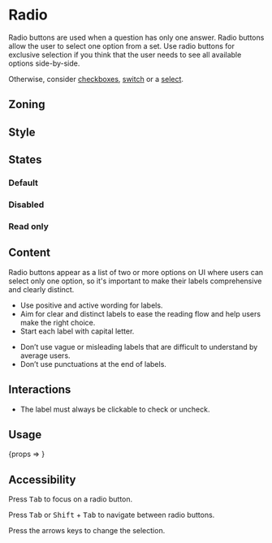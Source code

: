 
<Meta title="Components/Form/Fields/Radio" />

<Links>
	<FigmaLink href="https://www.figma.com/file/Ux9flIa7RJXED6xnsajju8/Radio?node-id=1%3A66" />
	<GitHubLink href="https://github.com/Talend/design-system/tree/master/src/components/Form/Field/Input" />
</Links>

# Radio

Radio buttons are used when a question has only one answer. Radio buttons allow the user to select one option from a set.
Use radio buttons for exclusive selection if you think that the user needs to see all available options side-by-side.

Otherwise, consider <a href="/docs/components-form-fields-checkbox">checkboxes</a>, <a href="/docs/components-form-fields-switch">switch</a> or a <a href="/docs/components-form-fields-select">select</a>.

## Zoning

<FigmaImage
	src="https://www.figma.com/file/qc8oUSyVJM67gSsbTShftt/%F0%9F%93%90-Zoning?node-id=44%3A76"
	alt="zoning image for radio buttons"
/>

## Style

<FigmaIframe
	light="https://www.figma.com/file/Ux9flIa7RJXED6xnsajju8/Radio?node-id=1%3A101"
	dark="https://www.figma.com/file/Ux9flIa7RJXED6xnsajju8/Radio?node-id=2%3A111"
/>

## States

### Default

<Canvas>
	<Story name="default">
		<Form.Radio label="Radio" />
	</Story>
	<Story name="checked">
		<Form.Radio label="Checked Radio" checked />
	</Story>
</Canvas>

### Disabled

<Canvas>
	<Story name="disabled">
		<Form.Radio label="Disabled Radio" disabled />
	</Story>
	<Story name="disabled checked">
		<Form.Radio label="Disabled Checked Radio" disabled checked />
	</Story>
</Canvas>

### Read only

<Canvas>
	<Story name="read-only">
		<Form.Radio label="Read-Only Radio" readOnly />
	</Story>
	<Story name="read-only checked">
		<Form.Radio label="Read-Only Checked Radio" readOnly checked />
	</Story>
</Canvas>

## Content

Radio buttons appear as a list of two or more options on UI where users can select only one option, so it's important to make their labels comprehensive and clearly distinct.

<Use>
	<Use.Do>
		<ul>
			<li>Use positive and active wording for labels.</li>
			<li>
				Aim for clear and distinct labels to ease the reading flow and help users make the right
				choice.
			</li>
			<li>Start each label with capital letter.</li>
		</ul>
	</Use.Do>
	<Use.Dont>
		<ul>
			<li>
				Don’t use vague or misleading labels that are difficult to understand by average users.
			</li>
			<li>Don’t use punctuations at the end of labels.</li>
		</ul>
	</Use.Dont>
</Use>

## Interactions

- The label must always be clickable to check or uncheck.

## Usage

<Canvas>
	<Story
		name="basic"
		args={{
			label: 'Radio',
			checked: false,
			readOnly: false,
			disabled: false,
		}}
		argTypes={{
			label: {
				description: 'Radio label',
				control: {
					type: 'text',
				},
			},
			checked: {
				description: 'Radio is checked or  not',
				control: {
					type: 'boolean',
				},
			},
			readOnly: {
				description: 'Radio is read only or not',
				control: {
					type: 'boolean',
				},
			},
			disabled: {
				description: 'Radio is disabled or not',
				control: {
					type: 'boolean',
				},
			},
		}}
	>
		{props => <Form.Radio {...props} />}
	</Story>
</Canvas>

<ArgsTable story="basic" />

## Accessibility

Press <kbd>Tab</kbd> to focus on a radio button.

Press <kbd>Tab</kbd> or <kbd>Shift</kbd> + <kbd>Tab</kbd> to navigate between radio buttons.

Press the arrows keys to change the selection.
